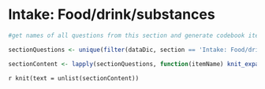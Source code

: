# Intake: Food/drink/substances {#intake_section}

```r

#get names of all questions from this section and generate codebook item objects for each

sectionQuestions <- unique(filter(dataDic, section == 'Intake: Food/drink/substances')$`Variable / Field Name`)

sectionContent <- lapply(sectionQuestions, function(itemName) knit_expand(file = 'templates/itemTemplate.Rmd'))

```


`r knit(text = unlist(sectionContent))`
